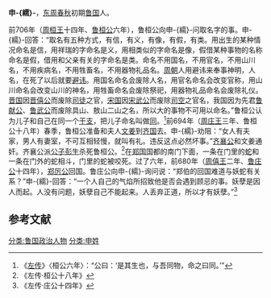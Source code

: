 '''申-{繻}-'''，[[东周|东周]][[春秋|春秋]]初期[[鲁国|鲁国]]人。

前706年（[[周桓王|周桓王]]十四年、[[鲁桓公|鲁桓公]]六年），鲁桓公向申-{繻}-问取名字的事。申-{繻}-回答：“取名有五种方式，有信，有义，有像，有假，有类。用出生的某种情况命名是信，用祥瑞的字命名是义，用相类似的字命名是像，假借某种事物的名称命名是假，借用和父亲有关的字命名是类。命名不用国名，不用官名，不用山川名，不用疾病名，不用牲畜名，不用器物礼品名。[[周朝|周朝]]人用避讳来奉事神明，人名，在死了以后就要[[避讳|避讳]]。用国名命名会废除人名，用官名命名会改变官称，用山川命名会改变山川的神名，用牲畜命名会废除祭祀，用器物礼品命名会废除礼仪。[[晋国|晋国]]因[[晉釐侯|晋僖公]]而废除[[司徒|司徒]]之官，[[宋国|宋国]]因[[宋武公|宋武公]]而废除[[司空|司空]]之官名，我国因为先君[[鲁献公|鲁献公]]、[[鲁武公|鲁武公]]而废除具山、敖山二山之名，所以大的事物不可用以命名。”鲁桓公认为儿子和自己在同一个[[干支|干支]]，把儿子命名叫做[[鲁庄公|同]]。<ref>《[[左传|左传]]》〈桓公六年〉：“公曰：‘是其生也，与吾同物，命之曰同。’”</ref>前694年（[[周庄王|周庄王]]三年、鲁桓公十八年）春季，鲁桓公准备和夫人[[文姜|文姜]]到[[齐国|齐国]]去。申-{繻}-劝阻：“女人有夫家，男人有妻室，不可互相轻慢，就叫有礼。违反这点必然坏事。”[[齐襄公|齐襄公]]和文姜通奸。齐襄公派[[公子彭生|公子彭生]]杀死鲁桓公。<ref>《左传·桓公十八年》</ref>在[[郑国|郑国]]国都的南门下面，一条在门里的[[蛇|蛇]]和一条在门外的蛇相斗，门里的蛇被咬死。过了六年，前680年（[[周僖王|周僖王]]二年、[[鲁庄公|鲁庄公]]十四年），[[郑厉公|郑厉公]]回国。鲁庄公向申-{繻}-询问说：“郑伯的回国难道与妖蛇有关系？”申-{繻}-回答：“一个人自己的气焰所招致他是否会遇到顾忌的事。妖孽是因人而起。人没有问题，妖孽自己不能起来。人丢弃正道，所以才有妖孽。”<ref>《左传·庄公十四年》</ref>

==参考文献==
[[分类:鲁国政治人物|分类:鲁国政治人物]]
[[分类:申姓|分类:申姓]]